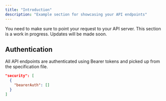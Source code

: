 ```yaml
---
title: "Introduction"
description: "Example section for showcasing your API endpoints"
---
```


<CalloutCaution>
  You need to make sure to point your request to your API server.
</CalloutCaution>

<CalloutInfo>
  This section is a work in progress. Updates will be made soon.
</CalloutInfo>

## Authentication

All API endpoints are authenticated using Bearer tokens and picked up from the specification file.

```json
"security": [
  {
    "bearerAuth": []
  }
]
```
